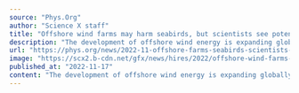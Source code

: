 ```yaml
---
source: "Phys.Org"
author: "Science X staff"
title: "Offshore wind farms may harm seabirds, but scientists see potential for net positive impact"
description: "The development of offshore wind energy is expanding globally, with the potential to be an important source of clean renewable energy. Yet offshore wind farms pose significant risks to seabirds and other marine wildlife."
url: "https://phys.org/news/2022-11-offshore-farms-seabirds-scientists-potential.html"
image: "https://scx2.b-cdn.net/gfx/news/hires/2022/offshore-wind-farms-ma.jpg"
published_at: "2022-11-17"
content: "The development of offshore wind energy is expanding globally, with the potential to be an important source of clean renewable energy. Yet offshore wind farms pose significant risks to seabirds and o… [+5081 chars]"
---
```


